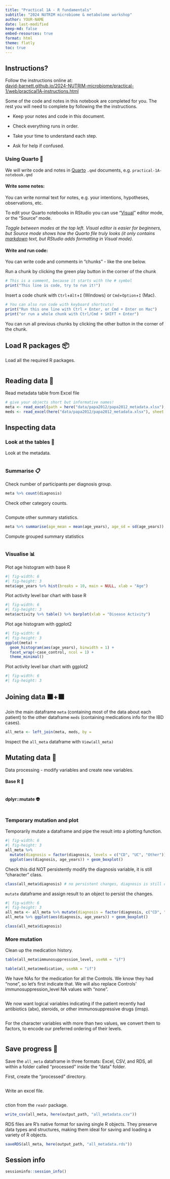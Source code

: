 ```yaml
---
title: "Practical 1A - R fundamentals"
subtitle: "2024 NUTRIM microbiome & metabolome workshop"
author: YOUR-NAME
date: last-modified
keep-md: false
embed-resources: true
format: html
theme: flatly
toc: true
---
```


## Instructions?

Follow the instructions online at:\
[david-barnett.github.io/2024-NUTRIM-microbiome/practical-1/web/practical1A-instructions.html](https://david-barnett.github.io/2024-NUTRIM-microbiome/practical-1/web/practical1A-instructions.html)

Some of the code and notes in this notebook are completed for you. The rest you will need to complete by following the the instructions.

-   Keep your notes and code in this document.

-   Check everything runs in order.

-   Take your time to understand each step.

-   Ask for help if confused.

### Using Quarto 📝

We will write code and notes in [Quarto](https://r4ds.hadley.nz/quarto){target="_blank"} `.qmd` documents, e.g. `practical-1A-notebook.qmd`

#### **Write some notes:**

You can write normal text for notes, e.g. your intentions, hypotheses, observations, etc.

To edit your Quarto notebooks in RStudio you can use "[Visual](https://quarto.org/docs/visual-editor/){target="_blank"}" editor mode, or the "Source" mode.

*Toggle between modes at the top left. Visual editor is easier for beginners, but Source mode shows how the Quarto file truly looks (it only contains [markdown](https://quarto.org/docs/authoring/markdown-basics.html "Markdown is plain text, with special characters to indicate headings, bold text, links etc"){target="_blank"} text, but RStudio adds formatting in Visual mode).*

#### **Write and run code:**

You can write code and comments in "chunks" - like the one below.

Run a chunk by clicking the green play button in the corner of the chunk

```r
# This is a comment, because it starts with the # symbol
print("This line is code, try to run it!") 
```

Insert a code chunk with `Ctrl`+`Alt`+`I` (Windows) or `Cmd`+`Option`+`I` (Mac).

```r
# You can also run code with keyboard shortcuts!
print("Run this one line with Ctrl + Enter, or Cmd + Enter on Mac")
print("or run a whole chunk with Ctrl/Cmd + SHIFT + Enter")
```

You can run all previous chunks by clicking the other button in the corner of the chunk.

## Load R packages 📦

Load all the required R packages.

```r

```

## Reading data 📂

Read metadata table from Excel file

```r
# give your objects short but informative names!
meta <- read_excel(path = here("data/papa2012/papa2012_metadata.xlsx"), na = "NA")
meds <- read_excel(here("data/papa2012/papa2012_metadata.xlsx"), sheet = "treatment") 
```

## Inspecting data

### Look at the tables 👀

Look at the metadata.

```r

```

### Summarise 📋

Check number of participants per diagnosis group.

```r
meta %>% count(diagnosis)
```

Check other category counts.

```r

```

Compute other summary statistics.

```r
meta %>% summarise(age_mean = mean(age_years), age_sd = sd(age_years))
```

Compute grouped summary statistics

```r

```

### Visualise 📊

Plot age histogram with base R

```r
#| fig-width: 6
#| fig-height: 3
meta$age_years %>% hist(breaks = 10, main = NULL, xlab = "Age")
```

Plot activity level bar chart with base R

```r
#| fig-width: 6
#| fig-height: 3
meta$activity %>% table() %>% barplot(xlab = "Disease Activity")
```

Plot age histogram with ggplot2

```r
#| fig-width: 6
#| fig-height: 3
ggplot(meta) +
  geom_histogram(aes(age_years), binwidth = 1) +
  facet_wrap(~case_control, ncol = 1) +
  theme_minimal()
```

Plot activity level bar chart with ggplot2

```r
#| fig-width: 6
#| fig-height: 3


```

## Joining data 🟧+️🟪

Join the main dataframe `meta` (containing most of the data about each patient) to the other dataframe `meds` (containing medications info for the IBD cases).

```r
all_meta <- left_join(meta, meds, by = 
```

Inspect the `all_meta` dataframe with `View(all_meta)`

## Mutating data 🧬

Data processing - modify variables and create new variables.

#### Base R 🤖

```r

```

#### dplyr::mutate 👽

```r

```

### Temporary mutation and plot

Temporarily mutate a dataframe and pipe the result into a plotting function.

```r
#| fig-width: 6
#| fig-height: 3
all_meta %>% 
  mutate(diagnosis = factor(diagnosis, levels = c("CD", "UC", "Other"))) %>% 
  ggplot(aes(diagnosis, age_years)) + geom_boxplot()
```

Check this did NOT persistently modify the diagnosis variable, it is still "character" class.

```r
class(all_meta$diagnosis) # no persistent changes, diagnosis is still character!
```

`mutate` dataframe and assign result to an object to persist the changes.

```r
#| fig-width: 6
#| fig-height: 3
all_meta <- all_meta %>% mutate(diagnosis = factor(diagnosis, c("CD", "UC", "Other")))
all_meta %>% ggplot(aes(diagnosis, age_years)) + geom_boxplot()
```

```r
class(all_meta$diagnosis) 
```

### More mutation

Clean up the medication history.

```r
table(all_meta$immunosuppression_level, useNA = "if")
```

```r
table(all_meta$medication, useNA = "if")
```

We have NAs for the medication for all the Controls. We know they had "none", so let's first indicate that. We will also replace Controls' immunosuppression_level NA values with "none".

```r

```

We now want logical variables indicating if the patient recently had antibiotics (abx), steroids, or other immunosuppressive drugs (imsp).

```r

```

For the character variables with more than two values, we convert them to factors, to encode our preferred ordering of their levels.

```r

```

## Save progress 💾

Save the `all_meta` dataframe in three formats: Excel, CSV, and RDS, all within a folder called "processed" inside the "data" folder.

First, create the "processed" directory.

```r

```

Write an excel file.

```r

```

ction from the `readr` package.

```r
write_csv(all_meta, here(output_path, "all_metadata.csv"))
```

RDS files are R's native format for saving single R objects. They preserve data types and structures, making them ideal for saving and loading a variety of R objects.

```r
saveRDS(all_meta, here(output_path, "all_metadata.rds"))
```

## Session info

```r
sessioninfo::session_info()
```

